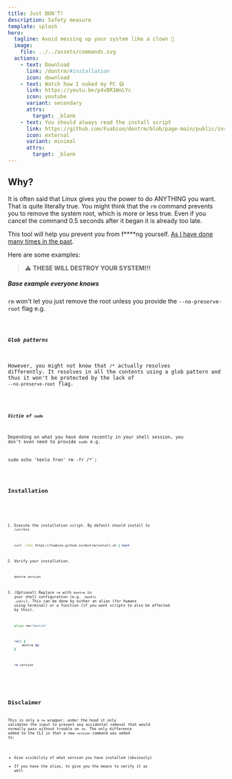 ```yaml
---
title: Just DON'T!
description: Safety measure
template: splash
hero:
  tagline: Avoid messing up your system like a clown 🤡
  image:
    file: ../../assets/commands.svg
  actions:
    - text: Download
      link: /dontrm/#installation
      icon: download
    - text: Watch how I nuked my PC 😅
      link: https://youtu.be/p4vBR1WoLYc
      icon: youtube
      variant: secondary
      attrs:
        target: _blank
    - text: You should always read the install script
      link: https://github.com/Fuabioo/dontrm/blob/page-main/public/install.sh
      icon: external
      variant: minimal
      attrs:
        target: _blank
---
```



## Why?

It is often said that Linux gives you the power to do ANYTHING you want.
That is quite literally true. You might think that the `rm` command prevents you to remove
the system root, which is more or less true.
Even if you cancel the command 0.5 seconds after it began it is already too late.

This tool will help you prevent you from f****ng yourself.
[As I have done many times in the past](https://github.com/Fuabioo/dontrm/blob/main/main.go#L147).

Here are some examples:

> ⚠️ **THESE WILL DESTROY YOUR SYSTEM!!!**

##### Base example everyone knows

`rm` won't let you just remove the root unless you provide the `--no-preserve-root` flag e.g.


<Code code={exampleCode1} lang="sh" title={fileName1} mark={highlights} />

##### Glob patterns

However, you might not know that `/*` actually resolves differently.
It resolves in all the contents using a glob pattern and thus it won't be
protected by the lack of `--no-preserve-root` flag.


<Code code={exampleCode2} lang="sh" title={fileName2} mark={highlights} />

##### Victim of `sudo`

Depending on what you have done recently in your shell session, you don't
even need to provide `sudo` e.g.

sudo echo 'henlo fren'
rm -fr /*`;

<Code code={exampleCode3} lang="sh" title={fileName3} mark={highlights} />

## Installation

<Steps>

1. Execute the installation script. By default should install to `/usr/bin`

   ```sh
   curl -fsSL https://fuabioo.github.io/dontrm/install.sh | bash
   ```

2. Verify your installation.

   ```sh
   dontrm version
   ```

3. (Optional) Replace `rm` with `dontrm` in your shell configuration (e.g. `.bashrc` `.zshrc`).
  This can be done by either an alias (for humans using terminal)
  or a function (if you want scripts to also be affected by this).

   ```sh
   alias rm="dontrm"
   ```

   ```sh
   rm() {
       dontrm $@
   }
   ```

   ```sh
   rm version
   ```

</Steps>

## Disclaimer

This is only a `rm` wrapper, under the hood it only validates the input to prevent any
accidental removal that would normally pass without trouble on `rm`.
The only difference added to the CLI is that a new `version` command was added to:

- Give visibility of what version you have installed (obviously)
- If you have the alias, to give you the means to verify it as well
